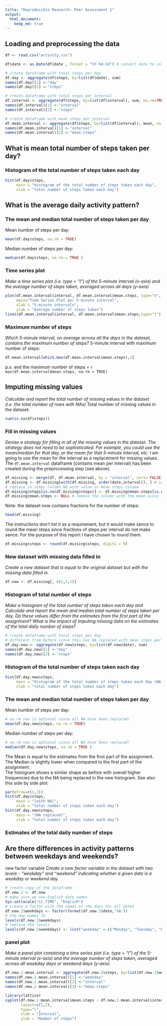 ---
title: "Reproducible Research: Peer Assessment 1"
output: 
  html_document:
    keep_md: true
---

## Loading and preprocessing the data
```{r echo=TRUE}
df <- read.csv("activity.csv")
```

```{r echo=TRUE}
df$date <- as.Date(df$date , format = "%Y-%m-%d") # convert date to column with date type

# create dataframe with total steps per day
df.day <- aggregate(df$steps, by=list(df$date), sum)
names(df.day)[1] <-"day"
names(df.day)[2] <-"steps"

# create dataframe with total steps per interval
df.interval <- aggregate(df$steps, by=list(df$interval), sum, na.rm=TRUE, na.action=NULL)
names(df.interval)[1] <-"interval"
names(df.interval)[2] <-"steps"

# create dataframe with mean steps per interval
df.mean.interval <- aggregate(df$steps, by=list(df$interval), mean, na.rm=TRUE, na.action=NULL)
names(df.mean.interval)[1] <-"interval"
names(df.mean.interval)[2] <-"mean.steps"
```

## What is mean total number of steps taken per day?

### Histogram of the total number of steps taken each day
```{r echo=TRUE}

hist(df.day$steps, 
     main = "Histogram of the total number of steps taken each day",
     xlab = "total number of steps taken each day")
```

## What is the average daily activity pattern?

### The mean and median total number of steps taken per day

Mean number of steps per day:
```{r echo=TRUE}
mean(df.day$steps, na.rm = TRUE)
```

Median number of steps per day:
```{r echo=TRUE}
median(df.day$steps, na.rm = TRUE )
```


### Time series plot
_Make a time series plot (i.e. type = "l") of the 5-minute interval (x-axis) and the average number of steps taken, averaged across all days (y-axis)_
```{r echo=TRUE}

plot(df.mean.interval$interval, df.mean.interval$mean.steps, type="n", 
     main="Time Series Plot per 5-minute interval",
     xlab = "5-minute intervals",
     ylab = "Average number of steps taken") 
lines(df.mean.interval$interval, df.mean.interval$mean.steps,type="l") 
```
### Maximum number of steps
_Which 5-minute interval, on average across all the days in the dataset, contains the maximum number of steps?_
5-minute interval with maximum number of steps:
```{r echo=TRUE}

df.mean.interval[which.max(df.mean.interval$mean.steps),1]

```
p.s. and the maximum number of steps = `r max(df.mean.interval$mean.steps, na.rm = TRUE)`

## Imputing missing values

_Calculate and report the total number of missing values in the dataset (i.e. the total number of rows with NAs)_
Total number of missing values in the dataset:
```{r echo=TRUE}
sum(is.na(df$steps))
```

### Fill in missing values
_Devise a strategy for filling in all of the missing values in the dataset. The strategy does not need to be sophisticated. For example, you could use the mean/median for that day, or the mean for that 5-minute interval, etc._
I am going to use the mean for the interval as a replacement for missing values. The `df.mean.interval` dataframe (contains mean per interval) has been created during the preprocessing step (see above).
```{r echo=TRUE}

df.missing <- merge(df, df.mean.interval, by = "interval", sort= FALSE) # merge df and df.mean.interval dataframes
df.missing <- df.missing[with(df.missing, order(date,interval)), ] # sort on date and interval (optional)
# replace in steps column NA with value in mean.steps column
df.missing$steps[is.na(df.missing$steps)] <- df.missing$mean.steps[is.na(df.missing$steps)] 
df.missing$mean.steps <- NULL # remove the column with the mean since it is no longer needed
```

Note: the dataset now contains fractions for the number of steps:
```{r echo=TRUE}
head(df.missing)
```

The instructions don't list it as a requirement, but it would make sence to round the mean steps since fractions of steps per interval do not make sence. For the purpose of this report I have chosen to round them:
```{r echo=TRUE}
df.missing$steps <- round(df.missing$steps, digits = 0)
```

### New dataset with missing data filled in
_Create a new dataset that is equal to the original dataset but with the missing data filled in._
```{r echo=TRUE}
df.new <- df.missing[, c(2,3,1)]
```

### Histogram of total number of steps
_Make a histogram of the total number of steps taken each day and Calculate and report the mean and median total number of steps taken per day. Do these values differ from the estimates from the first part of the assignment? What is the impact of imputing missing data on the estimates of the total daily number of steps?_
```{r echo=TRUE}
# create dataframe with total steps per day
# different from before since this has NA replaced with mean steps per interval
df.day.new <- aggregate(df.new$steps, by=list(df.new$date), sum)
names(df.day.new)[1] <-"day"
names(df.day.new)[2] <-"steps"
```
### Histogram of the total number of steps taken each day
```{r echo=TRUE}
hist(df.day.new$steps, 
     main = "Histogram of the total number of steps taken each day (NA replaced)",
     xlab = "total number of steps taken each day")

```

### The mean and median total number of steps taken per day
Mean number of steps per day:
```{r echo=TRUE}
# na.rm now is optional since all NA have been replaced!
mean(df.day.new$steps, na.rm = TRUE)
```
Median number of steps per day:
```{r echo=TRUE}
# na.rm now is optional since all NA have been replaced!
median(df.day.new$steps, na.rm = TRUE )
```
The Mean is equal to the estimates from the first part of the assignment.
The Median is slightly lower when compared to the first part of the assignment.  
The histogram shows a similar shape as before with overall higher frequencies due to the NA being replaced in the new histogram. See also this side by side plot:
```{r echo=TRUE}
par(mfrow=c(1,2))
hist(df.day$steps, 
     main = "(with NA)",
     xlab = "total number of steps taken each day")
hist(df.day.new$steps, 
     main = "(NA replaced)",
     xlab = "total number of steps taken each day")
```

### Estimates of the total daily number of steps


## Are there differences in activity patterns between weekdays and weekends?

new factor variable
_Create a new factor variable in the dataset with two levels - "weekday" and "weekend" indicating whether a given date is a weekday or weekend day._
```{r echo=TRUE}
# create copy of the dataframe
df.new.2 <- df.new
# make sure we use English date names
Sys.setlocale("LC_TIME", "English")
# create a factor with the names of the days for all dates
df.new.2$weekdays <- factor(format(df.new.2$date,'%A'))
# the day names fe
levels(df.new.2$weekdays)
# replace the levels
levels(df.new.2$weekdays) <- list("weekday" = c("Monday", "Tuesday", "Wednesday", "Thursday", "Friday"), "weekend" = c("Saturday", "Sunday"))
```

### panel plot
_Make a panel plot containing a time series plot (i.e. type = "l") of the 5-minute interval (x-axis) and the average number of steps taken, averaged across all weekday days or weekend days (y-axis)._
```{r echo=TRUE}
df.new.2.mean.interval <- aggregate(df.new.2$steps, by=list(df.new.2$weekdays, df.new.2$interval), mean, na.rm=TRUE, na.action=NULL)
names(df.new.2.mean.interval)[1] <-"weekday"
names(df.new.2.mean.interval)[2] <-"interval"
names(df.new.2.mean.interval)[3] <-"mean.steps"

library(lattice) 
xyplot(df.new.2.mean.interval$mean.steps ~ df.new.2.mean.interval$interval | df.new.2.mean.interval$weekday, 
       layout=c(1,2), 
       type="l",
       xlab = "Interval",
       ylab = "Number of steps")
```

